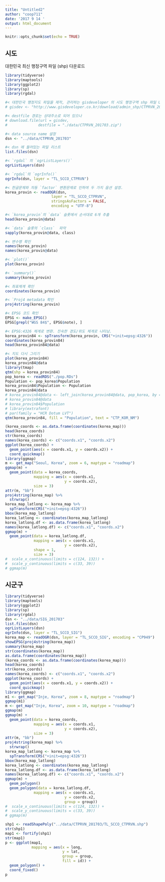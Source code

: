 ```yaml
---
title: "Untitled2"
author: "coop711"
date: '2017 9 14 '
output: html_document
---
```


```r
knitr::opts_chunk$set(echo = TRUE)
```

## 시도

대한민국 최신 행정구역 파일 (shp) 다운로드

```r
library(tidyverse)
library(maptools)
library(ggplot2)
library(sp)
library(rgdal)

#< 대한민국 행정지도 파일을 제작, 관리하는 gisdeveloper 의 시도 행정구역 shp 파일 URL 저장, secure 하지 않은 주소 사용에 놀람.
# gisdev <- "http://www.gisdeveloper.co.kr/download/admin_shp/CTPRVN_201703.zip"

#< destfile 경로는 상대주소로 되어 있으나 
# download.file(url = gisdev, 
#              destfile = "./data/CTPRVN_201703.zip")

#< data source name 설정
dsn <- "../data/CTPRVN_201703"

#< dsn 에 들어있는 파일 리스트
list.files(dsn)

#< `rgdal` 의 `ogrListLayers()`
ogrListLayers(dsn)

#< `rgdal`의 `ogrInfo()`
ogrInfo(dsn, layer = "TL_SCCO_CTPRVN")

#< 한글문제와 자동 `factor` 변환문제로 인하여 두 가지 옵션 설정.
korea_provin <- readOGR(dsn, 
                     layer = "TL_SCCO_CTPRVN", 
                     stringsAsFactors = FALSE, 
                     encoding = "UTF-8")

#< `korea_provin`의 `data` 슬롯에서 순서대로 6개 추출
head(korea_provin@data)

#< `data` 슬롯의 `class`  파악
sapply(korea_provin@data, class)

#< 변수명 확인
names(korea_provin)
names(korea_provin@data)

#< `plot()`
plot(korea_provin)

#< `summary()`
summary(korea_provin)

#< 좌표체계 확인
coordinates(korea_provin)

#< `Proj4 metadata 확인
proj4string(korea_provin)

#< EPSG 코드 확인
EPSG <- make_EPSG()
EPSG[grepl("WGS 84$", EPSG$note), ]

#< EPSG:4326 체계로 변환. 친숙한 경도/위도 체계로 나타남.
korea_provin84 <- spTransform(korea_provin, CRS("+init=epsg:4326"))
coordinates(korea_provin84)
head(korea_provin84@data)

#< 지도 다시 그리기
plot(korea_provin84)
korea_provin84@data
library(tmap)
qtm(shp = korea_provin84)
pop_korea <- readRDS("./pop.RDs")
Population <- pop_korea$Population
korea_provin84$Population <- Population
korea_provin84@data
# korea_provin84@data <- left_join(korea_provin84@data, pop_korea, by = c("CTP_KOR_NM" = "Province"))
# korea_provin84@data
# korea_provin84$Population
# library(extrafont)
# par(family = "HCR Dotum LVT")
qtm(korea_provin84, fill = "Population", text = "CTP_KOR_NM")
```

```r
(korea_coords <- as.data.frame(coordinates(korea_map)))
head(korea_coords)
str(korea_coords)
names(korea_coords) <- c("coords.x1", "coords.x2")
ggplot(korea_coords) +
  geom_point(aes(x = coords.x1, y = coords.x2)) +
  coord_quickmap()
library(ggmap)
m <- get_map("Seoul, Korea", zoom = 6, maptype = "roadmap")
ggmap(m) +
  geom_point(data = korea_coords,
             mapping = aes(x = coords.x1,
                           y = coords.x2),
             size = 3)
attr(m, "bb")
proj4string(korea_map) %>% 
  strwrap()
korea_map_latlong <- korea_map %>%
  spTransform(CRS("+init=epsg:4326"))
bbox(korea_map_latlong)
korea_latlong <- coordinates(korea_map_latlong)
korea_latlong.df <- as.data.frame(korea_latlong)
names(korea_latlong.df) <- c("coords.x1", "coords.x2")
ggmap(m) +
  geom_point(data = korea_latlong.df,
             mapping = aes(x = coords.x1,
                           y = coords.x2),
             shape = 1,
             size = 3) 
#  scale_x_continuous(limits = c(124, 132)) +
#  scale_y_continuous(limits = c(33, 39))
# ggmap(m)
```

## 시군구

```r
library(tidyverse)
library(maptools)
library(ggplot2)
library(sp)
library(rgdal)
dsn <- "../data/SIG_201703"
list.files(dsn)
ogrListLayers(dsn)
ogrInfo(dsn, layer = "TL_SCCO_SIG")
korea_map <- readOGR(dsn, layer = "TL_SCCO_SIG", encoding = "CP949")
showEPSG(proj4string(korea_map))
summary(korea_map)
str(coordinates(korea_map))
as.data.frame(coordinates(korea_map))
(korea_coords <- as.data.frame(coordinates(korea_map)))
head(korea_coords)
str(korea_coords)
names(korea_coords) <- c("coords.x1", "coords.x2")
ggplot(korea_coords) +
  geom_point(aes(x = coords.x1, y = coords.x2)) +
  coord_quickmap()
library(ggmap)
m1 <- get_map("Inje, Korea", zoom = 8, maptype = "roadmap")
ggmap(m1)
m <- get_map("Inje, Korea", zoom = 10, maptype = "roadmap")
ggmap(m)
ggmap(m) +
  geom_point(data = korea_coords,
             mapping = aes(x = coords.x1,
                           y = coords.x2),
             size = 3)
attr(m, "bb")
proj4string(korea_map) %>% 
  strwrap()
korea_map_latlong <- korea_map %>%
  spTransform(CRS("+init=epsg:4326"))
bbox(korea_map_latlong)
korea_latlong <- coordinates(korea_map_latlong)
korea_latlong.df <- as.data.frame(korea_latlong)
names(korea_latlong.df) <- c("coords.x1", "coords.x2")
ggmap(m) +
  geom_polygon()
  geom_polygon(data = korea_latlong.df,
             mapping = aes(x = coords.x1,
                           y = coords.x2,
                           group = group))
#  scale_x_continuous(limits = c(124, 132)) +
#  scale_y_continuous(limits = c(33, 39))
# ggmap(m)
```
```r
shp1 <- readShapePoly("../data/CTPRVN_201703/TL_SCCO_CTPRVN.shp")
str(shp1)
map1 <- fortify(shp1)
str(map1)
p <- ggplot(map1,
            mapping = aes(x = long, 
                          y = lat,
                          group = group,
                          fill = id)) +
  geom_polygon() +
  coord_fixed()
p
```
